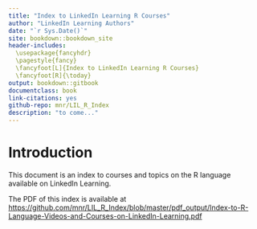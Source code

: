```yaml
--- 
title: "Index to LinkedIn Learning R Courses"
author: "LinkedIn Learning Authors"
date: "`r Sys.Date()`"
site: bookdown::bookdown_site
header-includes:
  \usepackage{fancyhdr}
  \pagestyle{fancy}
  \fancyfoot[L]{Index to LinkedIn Learning R Courses}
  \fancyfoot[R]{\today}
output: bookdown::gitbook
documentclass: book
link-citations: yes
github-repo: mnr/LIL_R_Index
description: "to come..."
---
```

# Introduction {-}

This document is an index to courses and topics on the R language available on LinkedIn Learning.

The PDF of this index is available at [https://github.com/mnr/LIL_R_Index/blob/master/pdf_output/Index-to-R-Language-Videos-and-Courses-on-LinkedIn-Learning.pdf](https://github.com/mnr/LIL_R_Index/blob/master/pdf_output/Index-to-R-Language-Videos-and-Courses-on-LinkedIn-Learning.pdf)

